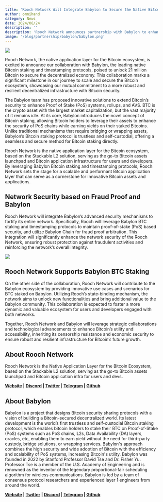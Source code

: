 ```yaml
---
title: 'Rooch Network Will Integrate Babylon to Secure the Native Bitcoin Application Layer'
author: omnihand
category: News
date: 2024/06/24
description: ''
description: 'Rooch Network announces partnership with Babylon to enhance network security through Bitcoin staking and timestamping protocol, advancing the Bitcoin ecosystem.'
image: '/blog/partnership/babylon/babylon.png'
---
```



<PostHeader />

![](/blog/partnership/babylon/babylon.png)

Rooch Network, the native application layer for the Bitcoin ecosystem, is excited to announce our collaboration with Babylon, the leading native Bitcoin staking and timestamping protocols, poised to unlock 21 million Bitcoin to secure the decentralized economy. This collaboration marks a significant milestone in our journey to scale and secure the Bitcoin ecosystem, showcasing our mutual commitment to a more robust and resilient decentralized infrastructure with Bitcoin security.

The Babylon team has proposed innovative solutions to extend Bitcoin’s security to enhance Proof of Stake (PoS) systems, rollups, and AVS. BTC is the crypto asset with the largest market capitalization, but the vast majority of it remains idle. At its core, Babylon introduces the novel concept of Bitcoin staking, allowing Bitcoin holders to leverage their assets to enhance the security of PoS chains while earning yields on their staked Bitcoins. Unlike traditional mechanisms that require bridging or wrapping assets, Babylon’s Bitcoin staking protocol is trustless and self-custodial, offering a seamless and secure method for Bitcoin staking directly.

Rooch Network is the native application layer for the Bitcoin ecosystem, based on the Stackable L2 solution, serving as the go-to Bitcoin assets launchpad and Bitcoin application infrastructure for users and developers. By leveraging Babylon Bitcoin staking and timestamping protocols, Rooch Network sets the stage for a scalable and performant Bitcoin application layer that can serve as a cornerstone for innovative Bitcoin assets and applications.

## Network Security based on Fraud Proof and Babylon

Rooch Network will integrate Babylon’s advanced security mechanisms to fortify its entire network. Specifically, Rooch will leverage Babylon BTC staking and timestamping protocols to maintain proof-of-stake (PoS) based security, and utilize Babylon Chain for fraud proof arbitration. This integration will significantly enhance the network security of the Rooch Network, ensuring robust protection against fraudulent activities and reinforcing the network’s overall integrity.

![](/blog/partnership/babylon/shared-subnet.png)

## Rooch Network Supports Babylon BTC Staking 

On the other side of the collaboration, Rooch Network will contribute to the Babylon ecosystem by providing innovative use cases and scenarios for BTC staked on Babylon. Utilizing Rooch’s state-binding mechanism, the network aims to unlock new functionalities and bring additional value to the Babylon community. This collaboration is expected to foster a more dynamic and valuable ecosystem for users and developers engaged with both networks.

Together, Rooch Network and Babylon will leverage strategic collaborations and technological advancements to enhance Bitcoin’s utility and accessibility, inheriting its censorship resistance and economic security to ensure robust and resilient infrastructure for Bitcoin’s future growth.

## About Rooch Network

Rooch Network is the Native Application Layer for the Bitcoin Ecosystem, based on the Stackable L2 solution, serving as the go-to Bitcoin assets launchpad and Bitcoin application infra for users and devs.

**[Website](https://rooch.network/) | [Discord](https://discord.com/invite/rooch) | [Twitter](https://x.com/RoochNetwork) | [Telegram](https://t.me/roochnetwork) | [Github](https://github.com/rooch-network/)**

## About Babylon 

Babylon is a project that designs Bitcoin security sharing protocols with a vision of building a Bitcoin-secured decentralized world. Its latest development is the world’s first trustless and self-custodial Bitcoin staking protocol, which enables bitcoin holders to stake their BTC on Proof-of-Stake (PoS) systems such as PoS chains, L2s, Data Availability (DA) layers, oracles, etc, enabling them to earn yield without the need for third-party custody, bridge solutions, or wrapping services. Babylon's approach combines the high security and wide adoption of Bitcoin with the efficiency and scalability of PoS systems, increasing Bitcoin's utility. Babylon was founded in 2022 by Stanford Professor David Tse and Dr. Fisher Yu. Professor Tse is a member of the U.S. Academy of Engineering and is renowned as the inventor of the legendary proportional-fair scheduling algorithm for wireless communications. Babylon is led by a team of consensus protocol researchers and experienced layer 1 engineers from around the world. 

**[Website](https://babylonchain.io/) | [Twitter](https://twitter.com/babylon_chain) | [Discord](https://discord.com/invite/babylonglobal) | [Telegram](https://t.me/babyloncommunity) | [Github](https://github.com/babylonchain)**


